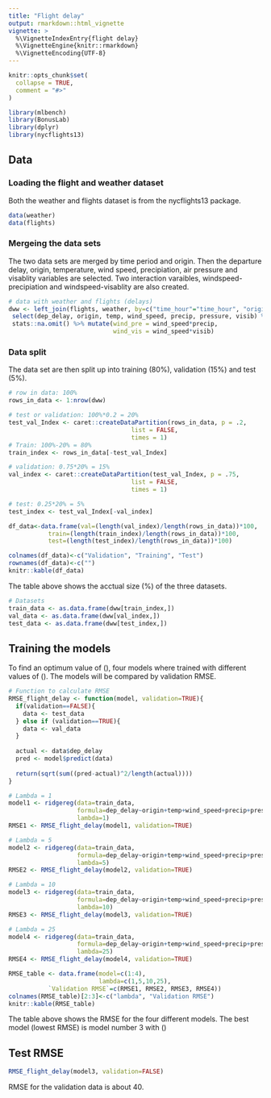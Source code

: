 ```yaml
---
title: "Flight delay"
output: rmarkdown::html_vignette
vignette: >
  %\VignetteIndexEntry{flight delay}
  %\VignetteEngine{knitr::rmarkdown}
  %\VignetteEncoding{UTF-8}
---
```


```r
knitr::opts_chunk$set(
  collapse = TRUE,
  comment = "#>"
)
```

```r
library(mlbench)
library(BonusLab)
library(dplyr)
library(nycflights13)
```

## Data
### Loading the flight and weather dataset
Both the weather and flights dataset is from the nycflights13 package.
```r
data(weather)
data(flights)
```

### Mergeing the data sets
The two data sets are merged by time period and origin. Then the departure delay, origin, temperature, wind speed, precipiation, air pressure and visablity variables are selected. Two interaction varaibles, windspeed-precipiation and windspeed-visablity are also created. 
```r
# data with weather and flights (delays)
dww <- left_join(flights, weather, by=c("time_hour"="time_hour", "origin"="origin")) %>%
 select(dep_delay, origin, temp, wind_speed, precip, pressure, visib) %>%
 stats::na.omit() %>% mutate(wind_pre = wind_speed*precip,
                             wind_vis = wind_speed*visib)
```

### Data split
The data set are then split up into training (80%), validation (15%) and test (5%).
```r
# row in data: 100%
rows_in_data <- 1:nrow(dww)

# test or validation: 100%*0.2 = 20%
test_val_Index <- caret::createDataPartition(rows_in_data, p = .2, 
                                  list = FALSE, 
                                  times = 1)
# Train: 100%-20% = 80%
train_index <- rows_in_data[-test_val_Index]

# validation: 0.75*20% = 15%
val_index <- caret::createDataPartition(test_val_Index, p = .75, 
                                  list = FALSE, 
                                  times = 1)

# test: 0.25*20% = 5%
test_index <- test_val_Index[-val_index]
```


```r
df_data<-data.frame(val=(length(val_index)/length(rows_in_data))*100,
           train=(length(train_index)/length(rows_in_data))*100,
           test=(length(test_index)/length(rows_in_data))*100)

colnames(df_data)<-c("Validation", "Training", "Test")
rownames(df_data)<-c("")
knitr::kable(df_data)
```
The table above shows the acctual size (%) of the three datasets.

```r
# Datasets
train_data <- as.data.frame(dww[train_index,])
val_data <- as.data.frame(dww[val_index,])
test_data <- as.data.frame(dww[test_index,])
```

## Training the models
To find an optimum value of \(\lambda\), four models where trained with different values of \(\lambda\). The models will be compared by validation RMSE.

```r
# Function to calculate RMSE
RMSE_flight_delay <- function(model, validation=TRUE){
  if(validation==FALSE){
    data <- test_data
  } else if (validation==TRUE){
    data <- val_data
  }
  
  actual <- data$dep_delay
  pred <- model$predict(data)
  
  return(sqrt(sum((pred-actual)^2/length(actual))))
}
```


```r
# Lambda = 1
model1 <- ridgereg(data=train_data,
                   formula=dep_delay~origin+temp+wind_speed+precip+pressure+visib+wind_pre+wind_vis,
                   lambda=1)
RMSE1 <- RMSE_flight_delay(model1, validation=TRUE)

# Lambda = 5
model2 <- ridgereg(data=train_data,
                   formula=dep_delay~origin+temp+wind_speed+precip+pressure+visib+wind_pre+wind_vis,
                   lambda=5)
RMSE2 <- RMSE_flight_delay(model2, validation=TRUE)

# Lambda = 10
model3 <- ridgereg(data=train_data,
                   formula=dep_delay~origin+temp+wind_speed+precip+pressure+visib+wind_pre+wind_vis,
                   lambda=10)
RMSE3 <- RMSE_flight_delay(model3, validation=TRUE)

# Lambda = 25
model4 <- ridgereg(data=train_data,
                   formula=dep_delay~origin+temp+wind_speed+precip+pressure+visib+wind_pre+wind_vis,
                   lambda=25)
RMSE4 <- RMSE_flight_delay(model4, validation=TRUE)
```


```r
RMSE_table <- data.frame(model=c(1:4),
                         lambda=c(1,5,10,25),
           `Validation RMSE`=c(RMSE1, RMSE2, RMSE3, RMSE4))
colnames(RMSE_table)[2:3]<-c("lambda", "Validation RMSE")
knitr::kable(RMSE_table)
```

The table above shows the RMSE for the four different models. The best model (lowest RMSE) is model number 3 with \(\lambda=10\)


## Test RMSE
```r
RMSE_flight_delay(model3, validation=FALSE)
```
RMSE for the validation data is about 40.
